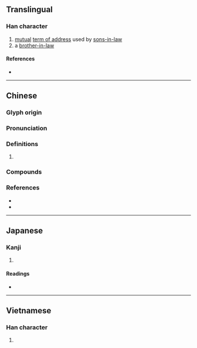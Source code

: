 {{also|娅}}
{{character info}}
==Translingual==
{{Han simplified forms|婭|𫰫|娅|ex=y}}

===Han character===
{{Han char|rn=38|rad=女|as=08|sn=11|four=41417|canj=VMLM|ids=⿰女亞}}

# [[mutual]] [[term of address]] used by [[sons-in-law]]
# a [[brother-in-law]]

====References====
* {{Han ref|kx=0265.230|dkj=06441|dj=0532.210|hdz=21055.080|uh=5A6D|ud=23149|bh=D4D5|bd=54485}}

----

==Chinese==
{{zh-forms|s=娅}}

===Glyph origin===
{{Han etym}}

===Pronunciation===
{{zh-pron
|m=yā,yà
|c=aa3,ngaa3
|mc=y
|oc=y
|cat=
}}

===Definitions===
{{zh-hanzi}}

# {{rfdef|zh}}

===Compounds===
{{zh-der|姻婭|婭奼|婭婿|婭嬛|婭鬟|閭黨姻婭|梅拉尼婭}}

===References===
* {{R:twedu|B00658}}
* {{R:yue:Hanzi}}

----

==Japanese==

===Kanji===
{{ja-kanji|grade=|rs=女08}}

# {{rfdef|ja|sort=女08}}

====Readings====
* {{ja-readings
|goon=あ
|kanon=あ
|kun=あいむこ, こしもと
}}

----

==Vietnamese==

===Han character===
{{vi-readings|reading=ả|rs=女08}}

# {{rfdef|vi|sort=女08}}